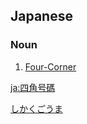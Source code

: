 ==Japanese==
{{wikipedia|lang=ja}}
{{ja-kanjitab|し|かく|ごう|ま|yomi=o}}

===Noun===
{{ja-noun|しかくごうま}}

# [[Four-Corner]]

[[Category:ja:Four|しかくごうま]]

[[ja:四角号碼]]